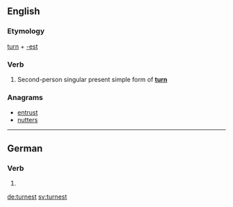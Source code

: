 ==English==

===Etymology===
[[turn]] + [[-est]]

===Verb===
{{head|en|verb form}}

# {{label|en|archaic}} Second-person singular present simple form of '''[[turn]]'''

===Anagrams===
* [[entrust#English|entrust]]
* [[nutters#English|nutters]]

----

==German==

===Verb===
{{head|de|verb form}}

# {{de-verb form of|turnen|2|s|k1}}

[[de:turnest]]
[[sv:turnest]]